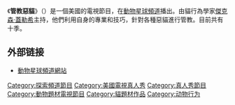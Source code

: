 {{unreferenced|time=2018-11-14T14:18:08+00:00}}
{{Infobox television
| 名稱 =  管教惡貓  
| 原名 = ''My Cat from Hell''
| image                = 
| genre                = [[Reality_television|Reality]]
| starring             = Jackson Galaxy
| country              = United States
| language             = English
| num_seasons          = 10
| num_episodes         = 87
| executive_producer   = {{Plainlist|
* Melinda Toporoff
* Pat Dempsey
* JD Roth
* Todd A. Nelson
* Adam Kaloustian
* Chandrea Miller
}}
| runtime              = 42 minutes
| company              = Eyeworks USA
| channel              = [[Animal_Planet|Animal Planet]]
| picture_format       = [[480i|480i]] ([[Standard-definition_television|SDTV]])<br/>[[1080i|1080i]] ([[High-definition_television|HDTV]])
| first_aired          = {{Start date|2011|5|7}}
| last_aired           = present
| website              = http://animal.discovery.com/tv-shows/my-cat-from-hell
}}

《'''管教惡貓'''》（{{lang-en|''My Cat from Hell''}}）是一個美國的電視節目，在[[動物星球頻道|動物星球頻道]]播出。由貓行為學家[[傑克森·蓋勒希|傑克森·蓋勒希]]主持，他們利用自身的專業和技巧，針對各種惡貓進行管教。目前共有十季。

== 外部链接 ==
* [http://animal.discovery.com/tv-shows/my-cat-from-hell/ 動物星球頻道網站] {{Wayback|url=http://animal.discovery.com/tv-shows/my-cat-from-hell/ |date=20140106211148 }}

[[Category:探索頻道節目|Category:探索頻道節目]]
[[Category:美國電視真人秀|Category:美國電視真人秀]]
[[Category:真人秀節目|Category:真人秀節目]]
[[Category:動物題材電視節目|Category:動物題材電視節目]]
[[Category:貓題材作品|Category:貓題材作品]]
[[Category:动物行为|Category:动物行为]]